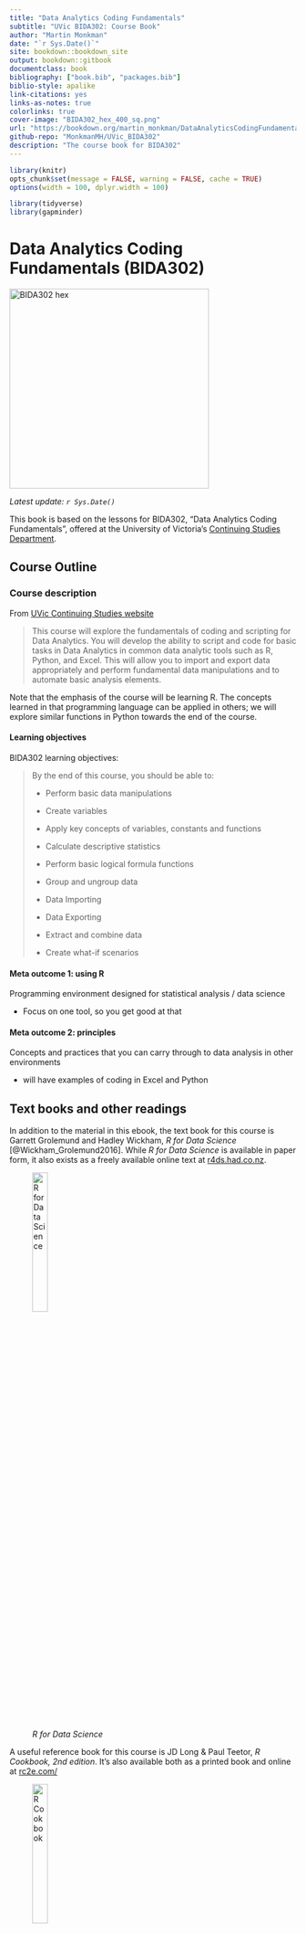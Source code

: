 ```yaml
--- 
title: "Data Analytics Coding Fundamentals"
subtitle: "UVic BIDA302: Course Book"
author: "Martin Monkman"
date: "`r Sys.Date()`"
site: bookdown::bookdown_site
output: bookdown::gitbook
documentclass: book
bibliography: ["book.bib", "packages.bib"]
biblio-style: apalike
link-citations: yes
links-as-notes: true
colorlinks: true
cover-image: "BIDA302_hex_400_sq.png"
url: "https://bookdown.org/martin_monkman/DataAnalyticsCodingFundamentals/"
github-repo: "MonkmanMH/UVic_BIDA302"
description: "The course book for BIDA302"
---
```



<!-- 
This file by Martin Monkman 
is licensed under a Creative Commons Attribution 4.0 International License
https://creativecommons.org/licenses/by/4.0/  
-->




```r
library(knitr)
opts_chunk$set(message = FALSE, warning = FALSE, cache = TRUE)
options(width = 100, dplyr.width = 100)

library(tidyverse)
library(gapminder)

```


# Data Analytics Coding Fundamentals (BIDA302) {-}

<img src="BIDA302_hex_400_sq.png" width="350" height="350" alt="BIDA302 hex" />

_Latest update: `r Sys.Date()`_


This book is based on the lessons for BIDA302, "Data Analytics Coding Fundamentals", offered at the University of Victoria's [Continuing Studies Department](https://continuingstudies.uvic.ca/).


## Course Outline {-}

### Course description {-}

From [UVic Continuing Studies website](https://continuingstudies.uvic.ca/business-technology-and-public-relations/courses/data-analytics-coding-fundamentals)

> This course will explore the fundamentals of coding and scripting for Data Analytics. You will develop the ability to script and code for basic tasks in Data Analytics in common data analytic tools such as R, Python, and Excel. This will allow you to import and export data appropriately and perform fundamental data manipulations and to automate basic analysis elements.

Note that the emphasis of the course will be learning R. The concepts learned in that programming language can be applied in others; we will explore similar functions in Python towards the end of the course.

#### Learning objectives {-}

BIDA302 learning objectives:

>By the end of this course, you should be able to:
>
>* Perform basic data manipulations
>
>* Create variables
>
>* Apply key concepts of variables, constants and functions
>
>* Calculate descriptive statistics
>
>* Perform basic logical formula functions
>
>* Group and ungroup data
>
>* Data Importing
>
>* Data Exporting
>
>* Extract and combine data
>
>* Create what-if scenarios


#### Meta outcome 1: using **R** {-}

Programming environment designed for statistical analysis / data science 

* Focus on one tool, so you get good at that

#### Meta outcome 2: principles  {-}

Concepts and practices that you can carry through to data analysis in other environments

* will have examples of coding in Excel and Python





## Text books and other readings {-}

In addition to the material in this ebook, the text book for this course is Garrett Grolemund and Hadley Wickham, _R for Data Science_ [@Wickham_Grolemund2016]. While _R for Data Science_ is available in paper form, it also exists as a freely available online text at [r4ds.had.co.nz](https://r4ds.had.co.nz/).


![_R for Data Science_](static/img/R4DS_400.png){width=25%}

A useful reference book for this course is JD Long & Paul Teetor, _R Cookbook, 2nd edition_. It's also available both as a printed book and online at [rc2e.com/](https://rc2e.com/)

![_R Cookbook_](static/img/rc2e_500.jpg){width=25%}


Additional readings and reference material are noted in each section, and included in the comprehensive bibliography.


### Code of Conduct {-}

The [R Consortium and R Community Code of Conduct](https://wiki.r-consortium.org/view/R_Consortium_and_the_R_Community_Code_of_Conduct) serves well for us. This class,

> like the R community as a whole, is made up of members from around the globe with a diverse set of skills, personalities, and experiences. It is through these differences that our community experiences great successes and continued growth.

Please 

>follow these guidelines which help steer our interactions and strive to keep R a positive, successful, and growing community.

>**R Community Code of Conduct**
>
>A member of the R Community is:
>
>**Open**: Members of the community are open to collaboration, whether it's on projects, working groups, packages, problems, or otherwise. We're receptive to constructive comment and criticism, as the experiences and skill sets of other members contribute to the whole of our efforts. We're accepting of anyone who wishes to take part in our activities, fostering an environment where all can participate and everyone can make a difference.
>
>**Considerate**: Members of the community are considerate of their peers — other R users. We're thoughtful when addressing the efforts of others, keeping in mind that oftentimes the labor was completed simply for the good of the community. We're attentive in our communications, whether in person or online, and we're tactful when approaching differing views.
>
>**Respectful**: Members of the community are respectful. We're respectful of others, their positions, their skills, their commitments, and their efforts. We're respectful of the volunteer efforts that permeate the R community. We're respectful of the processes set forth in the community, and we work within them. When we disagree, we are courteous in raising our issues.
>
>Overall, we're good to each other. We contribute to this community not because we have to, but because we want to. If we remember that, these guidelines will come naturally.




## Course Philosophy {-}

Analysis of data helps us make better decisions. And computers have
accelerated how much data we can analyze.

We can do data analysis using GUI (Graphical User Interface) tools, such
as Excel or Tableau. But using a programming language to write code that
generates your analysis will make you more efficient and effective, open
up a universe of additional functionality, and make your analysis
workflow:

  - reproducible and auditable,

  - accurate, and

  - collaborative.

The emphasis in this course will be on analytic methods, coding concepts, and programming practice that are universal; you will be able to apply them in whatever analytic setting you find yourself, and are independent of the tool you’ll be using.

By the end of this course, you will see the relationship between your raw data and the table, plot, or model you want to create, and use a variety of functions to achieve that transformation.

In this course we will be primarily using the open source programming language R, with a tangent into data analysis coding in Python.

Here’s another course description, one that I really like, so (with the author’s permission) I am including it here:

> Over the last decade there has been a revolution in statistical and
> scientific computing. Open source languages like R and Python have
> overtaken older (and expensive!) corporate software packages like SAS
> and SPSS, and there are now thousands of books and blog posts and
> other online resources with excellent tutorials about how to analyze
> pretty much any kind of data.

> This class will expose you to R—one of the most popular, sought-after,
> and in-demand statistical programming languages. Armed with the
> foundation of R skills you’ll learn in this class, you’ll know enough
> to be able to find how to analyze any sort of data-based question in
> the future.

<small>(from the Syllabus to [PMAP 8521: Program Evaluation for Public
Service](https://evalf19.classes.andrewheiss.com/syllabus/#pep-talk),
Andrew Heiss, Georgia State University)</small>


**Modern tools**

I don't believe there is any benefit in learning things "the hard way" or "the way I learned it". In this course we use much better technology that will allow you to do better data analysis more quickly than was possible when I started down this path.


**Run your race**

One more thing: each person who takes this course comes from a different background. Some may have previous coding experience. Others may be working in data analysis. Some may have a bit of both, and others may have neither. 

Here's some wisdom from Dr. Nicki Washington:

![_Run your race_](static/img/Dr_Nicki_Washington_run_your_race.png)

If you stop along the way to check your progress, don't look at where others are on their race—look at how you've moved forward. Wherever you are on the course scatter plot now, you are going to move up on the "data analytics" axis, and right on the "coding fundamentals" axis.  

![_data analytics coding fundamentals_](static/img/dacf_1.png)


### On learning a new language {-}

"Smart people ask stupid questions." (Source unknown)

Any language, computer or human, can be a challenge to learn. We bring our established ways of thinking, and another language won't always conform to those ideas. For example, French has gendered nouns—for example, _le pot_ (pot or drink) and _la peau_ (skin)—and English does not. For an English-speaker, this can be frustrating!

One of the most important developers of R packages (and co-author of our textbook), Hadley Wickham, was recently [quoted in an interview](https://r-posts.com/advice-to-young-and-old-programmers-a-conversation-with-hadley-wickham/):

>**It’s easy when you start out programming to get really frustrated and think, “Oh it’s me, I’m really stupid,” or, “I’m not made out to program.” But, that is absolutely not the case. Everyone gets frustrated.** I still get frustrated occasionally when writing R code. It’s just a natural part of programming. So, it happens to everyone and gets less and less over time. Don’t blame yourself. Just take a break, do something fun, and then come back and try again later.

><small>Source: [Advice to Young (and Old) Programmers: A Conversation with Hadley Wickham](https://r-posts.com/advice-to-young-and-old-programmers-a-conversation-with-hadley-wickham/), at [R-posts.com](https://r-posts.com/)</small>




### Some advice from people who took BIDA302 before... {-}

People who have previously taken this course were asked “Imagine that
time travel is possible…You have just been transported back four weeks
to the day before this course started. What is one thing you would tell
your past self about this course?” Here are some of their answers:

  - It won’t be as scary as you think it will be.

  - It is fun! Keep up!

  - You’ll get better soon.

  - Need to spend more time studying since the class is 6 hours a week,
    1-2 hours a week outside class won’t be enough for a dinosaur like
    me.

  - To do the homework on Saturday* after class so you haven’t
    forgotten everything!

  - **Reading the textbook will help you, use it.**
    
      - Review the data before starting to work with it. It helps to
        understand what the data is, how it might be used.
    
      - Review the material in the Saturday* lesson as you will need it
        for the assignment.
    
      - If you start having to use functions you aren’t familiar with,
        you’re on the wrong track.
    
      - Keep it simple, and then add on as you go.

  - Be confident in yourself and make sure you read the textbook!

  - The learning curve is the steepest on day one! Just because you’ve
    never programmed before doesn’t mean you are a lost cause and won’t
    be able to succeed. Take a deep breath, experiment, and revel in the
    feeling of satisfaction and accomplishment when R finally executes
    your code and doesn’t spit out another error message!
    
      - P.S. Googling the Error Message may not be a real book, but
        Google will definitely offer up helpful message boards and
        YouTube tutorials from friendly members of the R community.
    
      - P.P.S. Start an R Notebook and work out the problems in the R
        for Data Science textbook as you read the relevant chapters.
        Practice is the best way to learn programming.

  - Prepare to learn lots about R and RStudio. …And bring coffee!




## Structure {-}

The book's layout is in 6 sections, each corresponding to the 6 weeks of the course. Each week has multiple chapters, corresponding with the topics covered and (when appropriate) the assignment for that week.



## A bit about me {-}


* University: UVic Geography B.Sc. & M.A.

* Day job: BC Stats: 1993 to present (with 5 year gap when I worked elsewhere in the B.C. public service)

* I have been writing code since 1979

  - to do data analysis since 1993
  
  - using R since 2012

* My coding started writing [FORTRAN](https://en.wikipedia.org/wiki/Fortran) on [punch cards](https://en.wikipedia.org/wiki/Punched_card)

![_computer punch card_](static/img/ibm-80-column-punched-card1.jpg)


So wait...I have some substantive expertise, combined with some statistics knowledge, and I have been using my coding skills to be more efficient and effective with my work...

I am an accidental data scientist!

![I am not trained for this...and yet](static/img/I-am-not-trained-for-this_laptop_600.jpg)





## Some important details {-}

**Acknowledgements**

The author would like to acknowledge everyone who has contributed to the books, articles, blog posts, and R packages cited within. And of course, all of the participants in BIDA302 who have asked great questions and helped me get better at explaining the why and what of data analysis using R.


**License**

<a rel="license" href="https://creativecommons.org/licenses/by-sa/4.0/"><img alt="Creative Commons License" style="border-width:0" src="https://i.creativecommons.org/l/by-nc-sa/3.0/us/88x31.png" /></a><br />This work by [Martin Monkman](https://github.com/MonkmanMH) is licensed under a <a rel="license" href="https://creativecommons.org/licenses/by-sa/4.0/">Creative Commons Attribution-ShareAlike 4.0 International (CC BY-SA 4.0) License</a>.


**Source code**

The source code for this ebook can be found at this github repository: https://github.com/MonkmanMH/UVic_BIDA302 

This book is written in **Markdown**, using the [**bookdown**](https://bookdown.org/yihui/bookdown/) package, and published to the web at [bookdown.org](https://bookdown.org/).


```r
install.packages("bookdown")
# or the development version
# devtools::install_github("rstudio/bookdown")
```




**Cover image**

The course hex image was created using the [{hexSticker} R package](https://github.com/GuangchuangYu/hexSticker) by Guangchuang Yu.


